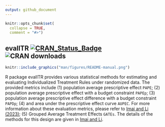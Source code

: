 ```yaml
---
output: github_document
---
```


<!-- README.md is generated from README.Rmd. Please edit that file -->

```r
knitr::opts_chunk$set(
  collapse = TRUE,
  comment = "#>")
```

## evalITR  [![CRAN_Status_Badge](http://www.r-pkg.org/badges/version/evalITR)](https://cran.r-project.org/package=evalITR) ![CRAN downloads](http://cranlogs.r-pkg.org/badges/grand-total/evalITR)


<!-- badges: start -->
<!-- badges: end -->

```r
knitr::include_graphics("man/figures/README-manual.png")
```

R package evalITR provides various statistical methods for estimating and evaluating Individualized Treatment Rules under randomized data. The provided metrics include (1) population average prescriptive effect `PAPE`; (2) population average prescriptive effect with a budget constraint `PAPEp`; (3) population average prescriptive effect difference with a budget constraint `PAPDp`; (4) and area under the prescriptive effect curve `AUPEC`. For more information about these evaluation metrics, please refer to [Imai and Li (2023)](https://arxiv.org/abs/1905.05389); (5) Grouped Average Treatment Effects `GATEs`.  The details of the methods for this design are given in [Imai and Li](https://arxiv.org/abs/2203.14511).
